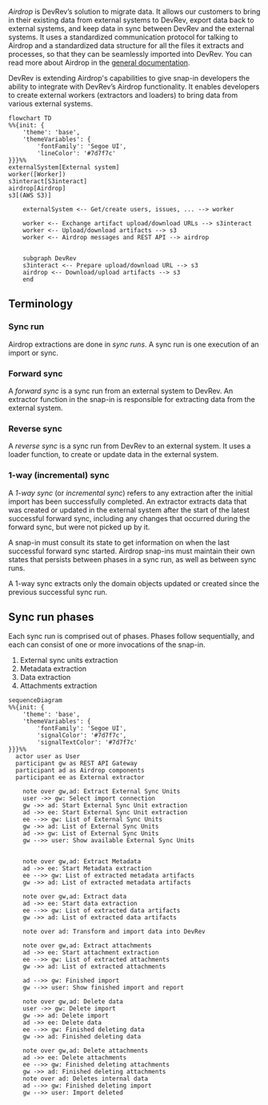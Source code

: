 _Airdrop_ is DevRev’s solution to migrate data. It allows our customers to bring in their existing
data from external systems to DevRev, export data back to external systems, and keep data in sync
between DevRev and the external systems. It uses a standardized communication protocol for talking to Airdrop and a standardized data structure for all the files it extracts and processes, so that they can be seamlessly imported into DevRev.
You can read more about Airdrop in the [general documentation](https://docs.devrev.ai/import#airdrop-features).

DevRev is extending Airdrop's capabilities to give snap-in developers the ability to integrate with
DevRev’s Airdrop functionality.
It enables developers to create external workers (extractors and loaders) to bring data from various
external systems.

```mermaid
flowchart TD
%%{init: {
    'theme': 'base',
    'themeVariables': {
        'fontFamily': 'Segoe UI',
        'lineColor': '#7d7f7c'
}}}%%
externalSystem[External system]
worker([Worker])
s3interact[S3interact]
airdrop[Airdrop]
s3[(AWS S3)]

	externalSystem <-- Get/create users, issues, ... --> worker

	worker <-- Exchange artifact upload/download URLs --> s3interact
	worker <-- Upload/download artifacts --> s3
	worker <-- Airdrop messages and REST API --> airdrop


	subgraph DevRev
	s3interact <-- Prepare upload/download URL --> s3
	airdrop <-- Download/upload artifacts --> s3
	end

```

## Terminology

### Sync run

Airdrop extractions are done in _sync runs_.
A sync run is one execution of an import or sync.

### Forward sync

A _forward sync_ is a sync run from an external system to DevRev.
An extractor function in the snap-in is responsible for extracting data from the external system.

### Reverse sync

A _reverse sync_ is a sync run from DevRev to an external system.
It uses a loader function, to create or update data in the external system.

### 1-way (incremental) sync

A _1-way sync_ (or _incremental sync_) refers to any extraction after the initial import has been successfully completed.
An extractor extracts data that was created or updated in the external system after the start
of the latest successful forward sync, including any changes that occurred during the forward sync,
but were not picked up by it.

A snap-in must consult its state to get information on when the last successful forward sync started.
Airdrop snap-ins must maintain their own states that persists between phases in a sync run,
as well as between sync runs.

A 1-way sync extracts only the domain objects updated or created since the previous successful sync run.

## Sync run phases

Each sync run is comprised out of phases.
Phases follow sequentially, and each can consist of one or more invocations of the snap-in.

1. External sync units extraction
2. Metadata extraction
3. Data extraction
4. Attachments extraction

```mermaid
sequenceDiagram
%%{init: {
    'theme': 'base',
    'themeVariables': {
        'fontFamily': 'Segoe UI',
        'signalColor': '#7d7f7c',
        'signalTextColor': '#7d7f7c'
}}}%%
  actor user as User
  participant gw as REST API Gateway
  participant ad as Airdrop components
  participant ee as External extractor

	note over gw,ad: Extract External Sync Units
	user ->> gw: Select import connection
	gw ->> ad: Start External Sync Unit extraction
	ad ->> ee: Start External Sync Unit extraction
	ee -->> gw: List of External Sync Units
	gw ->> ad: List of External Sync Units
	ad ->> gw: List of External Sync Units
	gw -->> user: Show available External Sync Units


	note over gw,ad: Extract Metadata
	ad ->> ee: Start Metadata extraction
	ee -->> gw: List of extracted metadata artifacts
	gw ->> ad: List of extracted metadata artifacts

	note over gw,ad: Extract data
	ad ->> ee: Start data extraction
	ee -->> gw: List of extracted data artifacts
	gw ->> ad: List of extracted data artifacts

	note over ad: Transform and import data into DevRev

	note over gw,ad: Extract attachments
	ad ->> ee: Start attachment extraction
	ee -->> gw: List of extracted attachments
	gw ->> ad: List of extracted attachments

	ad -->> gw: Finished import
	gw -->> user: Show finished import and report

	note over gw,ad: Delete data
	user ->> gw: Delete import
	gw ->> ad: Delete import
	ad ->> ee: Delete data
	ee -->> gw: Finished deleting data
	gw ->> ad: Finished deleting data

	note over gw,ad: Delete attachments
	ad ->> ee: Delete attachments
	ee -->> gw: Finished deleting attachments
	gw ->> ad: Finished deleting attachments
	note over ad: Deletes internal data
	ad -->> gw: Finished deleting import
	gw -->> user: Import deleted
```

